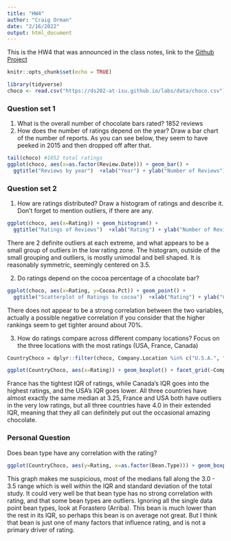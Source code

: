 ```yaml
---
title: "HW4"
author: "Craig Orman"
date: "2/16/2022"
output: html_document
---
```

This is the HW4 that was announced in the class notes, link to the [Github Project](https://github.com/ArgentCode/DS202-HW4 "Github Project")

```r
knitr::opts_chunk$set(echo = TRUE)
```

```r
library(tidyverse)
choco <- read.csv("https://ds202-at-isu.github.io/labs/data/choco.csv")
```

### Question set 1
1. What is the overall number of chocolate bars rated?
  1852 reviews
2. How does the number of ratings depend on the year? Draw a bar chart of the number of reports.
  As you can see below, they seem to have peeked in 2015 and then dropped off after that.
```r
tail(choco) #1852 total ratings
ggplot(choco, aes(x=as.factor(Review.Date))) + geom_bar() +
  ggtitle("Reviews by year")  +xlab("Year") + ylab("Number of Reviews")
```

### Question set 2
1. How are ratings distributed? Draw a histogram of ratings and describe it. Don’t forget to mention outliers, if there are any.
```r
ggplot(choco, aes(x=Rating)) + geom_histogram() +
  ggtitle("Ratings of Reviews")  +xlab("Rating") + ylab("Number of Reviews")
```
There are 2 definite outliers at each extreme, and what appears to be a small group of outliers in the low rating zone. The histogram, outside of the small grouping and outliers, is mostly unimodal and bell shaped. It is reasonably symmetric, seemingly centered on 3.5.

2. Do ratings depend on the cocoa percentage of a chocolate bar?
```r
ggplot(choco, aes(x=Rating, y=Cocoa.Pct)) + geom_point() +
  ggtitle("Scatterplot of Ratings to cocoa")  +xlab("Rating") + ylab("Cocoa Percentage")
```
There does not appear to be a strong correlation between the two variables, actually a possible negative correlation if you consider that the higher rankings seem to get tighter around about 70%.
  
3. How do ratings compare across different company locations? Focus on the three locations with the most ratings (USA, France, Canada)
```r
CountryChoco = dplyr::filter(choco, Company.Location %in% c("U.S.A.", "France", "Canada"))

ggplot(CountryChoco, aes(x=Rating)) + geom_boxplot() + facet_grid(~Company.Location) + coord_flip()
```

France has the tightest IQR of ratings, while Canada's IQR goes into the highest ratings, and the USA's IQR goes lower. All three countries have almost exactly the same median at 3.25, France and USA both have outliers in the very low ratings, but all three countries have 4.0 in their extended IQR, meaning that they all can definitely put out the occasional amazing chocolate.

### Personal Question
Does bean type have any correlation with the rating?
```r
ggplot(CountryChoco, aes(y=Rating, x=as.factor(Bean.Type))) + geom_boxplot() + coord_flip()
```

This graph makes me suspicious, most of the medians fall along the 3.0 - 3.5 range which is well within the IQR and standard deviation of the total study. It could very well be that bean type has no strong correlation with rating, and that some bean types are outliers. Ignoring all the single data point bean types, look at Forastero (Arriba). This bean is much lower than the rest in its IQR, so perhaps this bean is on average not great. But I think that bean is just one of many factors that influence rating, and is not a primary driver of rating. 

